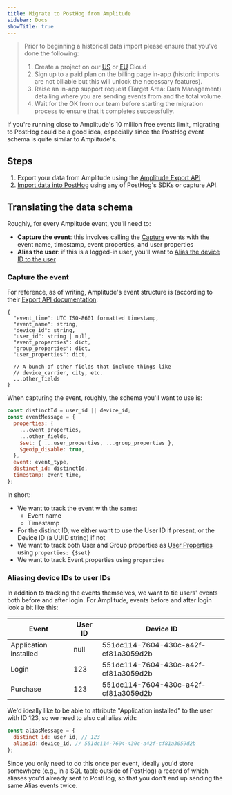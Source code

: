 ```yaml
---
title: Migrate to PostHog from Amplitude
sidebar: Docs
showTitle: true
---
```


> Prior to beginning a historical data import please ensure that you've done the following:
> 1. Create a project on our [US](https://us.posthog.com/signup) or [EU](https://eu.posthog.com/signup) Cloud
> 2. Sign up to a paid plan on the billing page in-app (historic imports are not billable but this will unlock the necessary features).
> 3. Raise an in-app support request (Target Area: Data Management) detailing where you are sending events from and the total volume.
> 4. Wait for the OK from our team before starting the migration process to ensure that it completes successfully.

If you're running close to Amplitude's 10 million free events limit, migrating to PostHog could be a good idea, especially since the PostHog event schema is quite similar to Amplitude's.

## Steps

1. Export your data from Amplitude using the [Amplitude Export API](https://developers.amplitude.com/docs/export-api)
2. [Import data into PostHog](/docs/integrate/ingest-historic-data#importing-events) using any of PostHog's SDKs or capture API.

## Translating the data schema

Roughly, for every Amplitude event, you'll need to:

- **Capture the event**: this involves calling the [Capture](/docs/api/post-only-endpoints#capture) events with the event name, timestamp, event properties, and user properties
- **Alias the user**: if this is a logged-in user, you'll want to [Alias the device ID to the user](/docs/api/post-only-endpoints#alias)

### Capture the event

For reference, as of writing, Amplitude's event structure is (according to their [Export API documentation](https://developers.amplitude.com/docs/export-api):

```
{
  "event_time": UTC ISO-8601 formatted timestamp,
  "event_name": string,
  "device_id": string,
  "user_id": string | null,
  "event_properties": dict,
  "group_properties": dict,
  "user_properties": dict,
  
  // A bunch of other fields that include things like
  // device_carrier, city, etc.
  ...other_fields
}
```

When capturing the event, roughly, the schema you'll want to use is:

```js
const distinctId = user_id || device_id;
const eventMessage = {
  properties: {
    ...event_properties,
    ...other_fields,
    $set: { ...user_properties, ...group_properties },
    $geoip_disable: true,
  },
  event: event_type,
  distinct_id: distinctId,
  timestamp: event_time,
};
```

In short:

- We want to track the event with the same:
  - Event name
  - Timestamp
- For the distinct ID, we either want to use the User ID if present, or the Device ID (a UUID string) if not
- We want to track both User and Group properties as [User Properties](/docs/integrate/user-properties) using `properties: {$set}`
- We want to track Event properties using `properties`

### Aliasing device IDs to user IDs

In addition to tracking the events themselves, we want to tie users' events both before and after login. For Amplitude, events before and after login look a bit like this:

| Event | User ID | Device ID |
|-------|---------|-----------|
| Application installed | null | 551dc114-7604-430c-a42f-cf81a3059d2b |
| Login | 123 | 551dc114-7604-430c-a42f-cf81a3059d2b |
| Purchase | 123 | 551dc114-7604-430c-a42f-cf81a3059d2b |

We'd ideally like to be able to attribute "Application installed" to the user with ID 123, so we need to also call alias with:

```js
const aliasMessage = {
  distinct_id: user_id, // 123
  aliasId: device_id, // 551dc114-7604-430c-a42f-cf81a3059d2b
};
```

Since you only need to do this once per event, ideally you'd store somewhere (e.g., in a SQL table outside of PostHog) a record of which aliases you'd already sent to PostHog, so that you don't end up sending the same Alias events twice.
